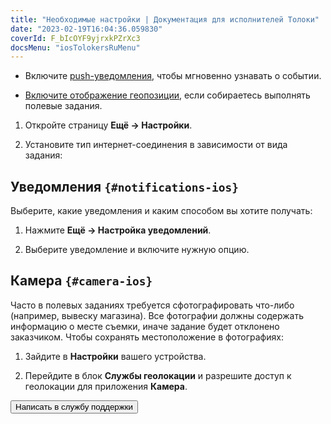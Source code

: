 ```yaml
---
title: "Необходимые настройки | Документация для исполнителей Толоки"
date: "2023-02-19T16:04:36.059830"
coverId: F_bIcOYF9yjrxkPZrXc3
docsMenu: "iosTolokersRuMenu"
---
```



<RuSettingsContent1/>

- Включите [push-уведомления](#notifications-ios), чтобы мгновенно узнавать о событии.

- [Включите отображение геопозиции](#camera-ios), если собираетесь выполнять полевые задания.


<RuSettingsContent2/>

1. Откройте страницу **Ещё → Настройки**.

1. Установите тип интернет-соединения в зависимости от вида задания:

    <RuSettingsContent3/>

## Уведомления `{#notifications-ios}`

Выберите, какие уведомления и каким способом вы хотите получать:

1. Нажмите **Ещё → Настройка уведомлений**.

1. Выберите уведомление и включите нужную опцию.

## Камера `{#camera-ios}`

Часто в полевых заданиях требуется сфотографировать что-либо (например, вывеску магазина). Все фотографии должны содержать информацию о месте съемки, иначе задание будет отклонено заказчиком. Чтобы сохранять местоположение в фотографиях:

1. Зайдите в **Настройки** вашего устройства.

1. Перейдите в блок **Службы геолокации** и разрешите доступ к геолокации для приложения **Камера**.

<Button themeColor="light" view="default" size="l" type="link" url="../troubleshooting/support?form-source=settings">Написать в службу поддержки</Button>
